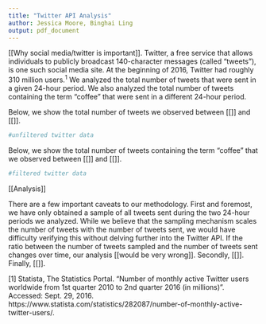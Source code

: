 ```yaml
---
title: "Twitter API Analysis"
author: Jessica Moore, Binghai Ling
output: pdf_document
---
```


[[Why social media/twitter is important]]. Twitter, a free service that allows individuals to publicly broadcast 140-character messages (called "tweets"), is one such social media site. At the beginning of 2016, Twitter had roughly 310 million users.^1^ We analyzed the total number of tweets that were sent in a given 24-hour period. We also analyzed the total number of tweets containing the term "coffee" that were sent in a different 24-hour period.

Below, we show the total number of tweets we observed between [[]] and [[]].

```r
#unfiltered twitter data
```

Below, we show the total number of tweets containing the term "coffee" that we observed between [[]] and [[]].

```r
#filtered twitter data
```

[[Analysis]]

There are a few important caveats to our methodology. First and foremost, we have only obtained a sample of all tweets sent during the two 24-hour periods we analyzed. While we believe that the sampling mechanism scales the number of tweets with the number of tweets sent, we would have difficulty verifying this without delving further into the Twitter API. If the ratio between the number of tweets sampled and the number of tweets sent changes over time, our analysis [[would be very wrong]]. Secondly, [[]]. Finally, [[]].

[1] Statista, The Statistics Portal. "Number of monthly active Twitter users worldwide from 1st quarter 2010 to 2nd quarter 2016 (in millions)". Accessed: Sept. 29, 2016. https://www.statista.com/statistics/282087/number-of-monthly-active-twitter-users/.